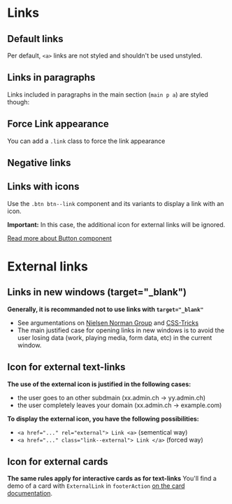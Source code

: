 

<Meta of={LinkStories} />

# Links

## Default links

Per default, `<a>` links are not styled and shouldn't be used unstyled.

<Canvas of={LinkStories.DefaultLink} />

## Links in paragraphs

Links included in paragraphs in the main section (`main p a`) are styled though:

<Canvas of={LinkStories.ParagraphLink} />

## Force Link appearance

You can add a `.link` class to force the link appearance

<Canvas of={LinkStories.ForceLink} />

## Negative links

<Canvas of={LinkStories.NegativeLink} className='storybook-bg-negative' />

## Links with icons

Use the `.btn btn--link` component and its variants to display a link with an icon.

**Important:** In this case, the additional icon for external links will be ignored.

<a href="?path=/docs/components-button--example#button-links">Read more about Button component</a>

<Canvas of={LinkStories.IconLink} />

# External links

## Links in new windows (target="\_blank")

**Generally, it is recommanded not to use links with `target="_blank"`**

* See argumentations on [Nielsen Norman Group](https://www.nngroup.com/articles/new-browser-windows-and-tabs/) and [CSS-Tricks](https://css-tricks.com/use-target_blank/)
* The main justified case for opening links in new windows is to avoid the user losing data (work, playing media, form data, etc) in the current window.

## Icon for external text-links

**The use of the external icon is justified in the following cases:**

* the user goes to an other subdmain (xx.admin.ch -> yy.admin.ch)
* the user completely leaves your domain (xx.admin.ch -> example.com)

**To display the external icon, you have the following possibilities:**

* `<a href="..." rel="external"> Link <a>` (sementical way)
* `<a href="..." class="link--external"> Link </a>` (forced way)

<Canvas of={LinkStories.IconExternalLink} />

## Icon for external cards

**The same rules apply for interactive cards as for text-links**
You'll find a demo of a card with `ExternalLink` in `footerAction` [on the card documentation](?path=/docs/components-card--example).
